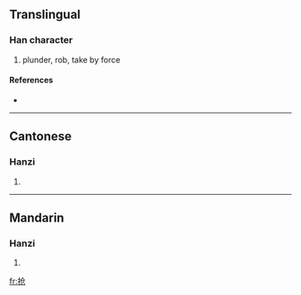 {{also|搶}}
==Translingual==

===Han character===
{{Han char|rn=64|rad=手|as=04|sn=7|four=|canj=手人尸山 (QOSU)}}

# plunder, rob, take by force

====References====
* {{Han ref|kx=0422.121|hdz=31841.030|uh=62A2|ud=25250}}

----

==Cantonese==

===Hanzi===
{{yue-hanzi|jyut=|y=cheung2|tra=搶}}

# {{defn|Cantonese}}

----

==Mandarin==

===Hanzi===
{{cmn-hanzi|tra=搶|pin=[[chēng]] ([[cheng1]]), [[qiāng]] ([[qiang1]]), [[qiǎng]] ([[qiang3]])|wg=ch'eng<sup>1</sup>, ch'iang<sup>1</sup>, ch'iang<sup>3</sup>}}

# {{defn|Mandarin}}

[[fr:抢]]